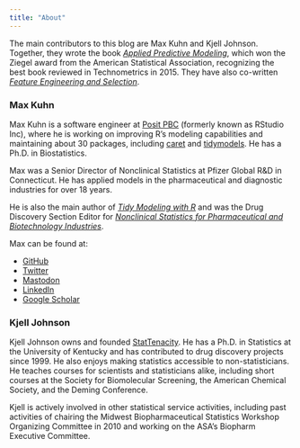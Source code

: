 ```yaml
---
title: "About"
---
```


The main contributors to this blog are Max Kuhn and Kjell Johnson. Together, they wrote the book [_Applied Predictive Modeling_](http://appliedpredictivemodeling.com/), which won the Ziegel award from the American Statistical Association, recognizing the best book reviewed in Technometrics in 2015. They have also co-written [_Feature Engineering and Selection_](https://bookdown.org/max/FES/). 

### Max Kuhn

Max Kuhn is a software engineer at [Posit PBC](https://posit.co/) (formerly known as RStudio Inc), where he is working on improving R’s modeling capabilities and maintaining about 30 packages, including [caret](https://cran.r-project.org/web/packages/caret/index.html) and [tidymodels](https://cran.r-project.org/web/packages/tidymodels/index.html). He has a Ph.D. in Biostatistics.  
 
Max was a Senior Director of Nonclinical Statistics at Pfizer Global R&D in Connecticut. He has applied models in the pharmaceutical and diagnostic industries for over 18 years. 

He is also the main author of [_Tidy Modeling with R_](https://www.tmwr.org/) and was the Drug Discovery Section Editor for [_Nonclinical Statistics for Pharmaceutical and Biotechnology Industries_](https://link.springer.com/book/10.1007/978-3-319-23558-5). 

Max can be found at: 

- [GitHub](https://github.com/topepo)
- [Twitter](https://twitter.com/topepos)
- [Mastodon](https://fosstodon.org/@topepo)
- [LinkedIn](https://www.linkedin.com/in/max-kuhn-864a9110)
- [Google Scholar](https://scholar.google.com/citations?user=TMDDykAAAAAJ&hl=en&oi=sra)


### Kjell Johnson

Kjell Johnson owns and founded [StatTenacity](https://www.stattenacity.com/). He has a Ph.D. in Statistics at the University of Kentucky and has contributed to drug discovery projects since 1999. He also enjoys making statistics accessible to non-statisticians. He teaches courses for scientists and statisticians alike, including short courses at the Society for Biomolecular Screening, the American Chemical Society, and the Deming Conference. 

Kjell is actively involved in other statistical service activities, including past activities of chairing the Midwest Biopharmaceutical Statistics Workshop Organizing Committee in 2010 and working on the ASA’s Biopharm Executive Committee.